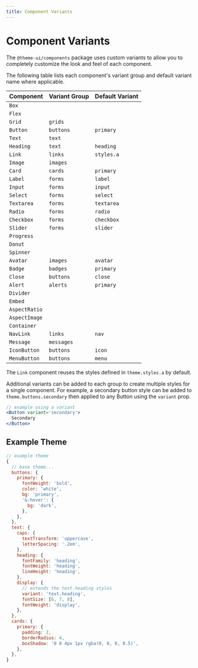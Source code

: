 ```yaml
---
title: Component Variants
---
```



# Component Variants

The `@theme-ui/components` package uses custom variants to allow you to completely customize the look and feel of each component.

The following table lists each component's variant group and default variant name where applicable.

Component | Variant Group | Default Variant
---|---|---
`Box` | |
`Flex` | |
`Grid` | `grids` |
`Button` | `buttons` | `primary`
`Text` | `text` |
`Heading` | `text` | `heading`
`Link` | `links` | `styles.a`
`Image` | `images` |
`Card` | `cards` | `primary`
`Label` | `forms` | `label`
`Input` | `forms` | `input`
`Select` | `forms` | `select`
`Textarea` | `forms` | `textarea`
`Radio` | `forms` | `radio`
`Checkbox` | `forms` | `checkbox`
`Slider` | `forms` | `slider`
`Progress` |  |
`Donut` |  |
`Spinner` |  |
`Avatar` | `images` | `avatar`
`Badge` | `badges` | `primary`
`Close` | `buttons` | `close`
`Alert` | `alerts` | `primary`
`Divider` | |
`Embed` | |
`AspectRatio` | |
`AspectImage` | |
`Container` | |
`NavLink` | `links` | `nav`
`Message` | `messages` |
`IconButton` | `buttons` | `icon`
`MenuButton` | `buttons` | `menu`

<Note>

The `Link` component reuses the styles defined in `theme.styles.a` by default.

</Note>

Additional variants can be added to each group to create multiple styles for a single component.
For example, a secondary button style can be added to `theme.buttons.secondary` then applied to any Button using the `variant` prop.

```jsx
// example using a variant
<Button variant='secondary'>
  Secondary
</Button>
```

## Example Theme

```js
// example theme
{
  // base theme...
  buttons: {
    primary: {
      fontWeight: 'bold',
      color: 'white',
      bg: 'primary',
      '&:hover': {
        bg: 'dark',
      },
    },
  },
  text: {
    caps: {
      textTransform: 'uppercase',
      letterSpacing: '.2em',
    },
    heading: {
      fontFamily: 'heading',
      fontWeight: 'heading',
      lineHeight: 'heading',
    },
    display: {
      // extends the text.heading styles
      variant: 'text.heading',
      fontSize: [6, 7, 8],
      fontWeight: 'display',
    },
  },
  cards: {
    primary: {
      padding: 2,
      borderRadius: 4,
      boxShadow: '0 0 4px 1px rgba(0, 0, 0, 0.5)',
    },
  },
}
```
